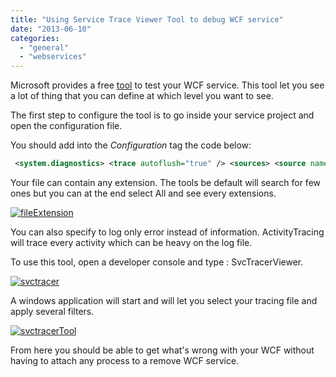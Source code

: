 ```yaml
---
title: "Using Service Trace Viewer Tool to debug WCF service"
date: "2013-06-10"
categories: 
  - "general"
  - "webservices"
---
```


Microsoft provides a free [tool](http://msdn.microsoft.com/en-us/library/ms732023.aspx) to test your WCF service. This tool let you see a lot of thing that you can define at which level you want to see.

The first step to configure the tool is to go inside your service project and open the configuration file.

You should add into the _Configuration_ tag the code below:


```xml
 <system.diagnostics> <trace autoflush="true" /> <sources> <source name="System.ServiceModel" switchValue="Information, ActivityTracing" propagateActivity="true"> <listeners> <add name="sdt" type="System.Diagnostics.XmlWriterTraceListener" initializeData= "yourFileName.log" /> </listeners> </source> </sources> </system.diagnostics> 
```


Your file can contain any extension. The tools be default will search for few ones but you can at the end select All and see every extensions.

[![fileExtension](http://patrickdesjardins.com/blog/wp-content/uploads/2013/05/fileExtension.png)](http://patrickdesjardins.com/blog/using-service-trace-viewer-tool-to-debug-wcf-service/fileextension)

You can also specify to log only error instead of information. ActivityTracing will trace every activity which can be heavy on the log file.

To use this tool, open a developer console and type : SvcTracerViewer.

[![svctracer](http://patrickdesjardins.com/blog/wp-content/uploads/2013/05/svctracer-400x65.png)](http://patrickdesjardins.com/blog/using-service-trace-viewer-tool-to-debug-wcf-service/svctracer)

A windows application will start and will let you select your tracing file and apply several filters.

[![svctracerTool](http://patrickdesjardins.com/blog/wp-content/uploads/2013/05/svctracerTool-400x220.png)](http://patrickdesjardins.com/blog/using-service-trace-viewer-tool-to-debug-wcf-service/svctracertool)

From here you should be able to get what's wrong with your WCF without having to attach any process to a remove WCF service.
